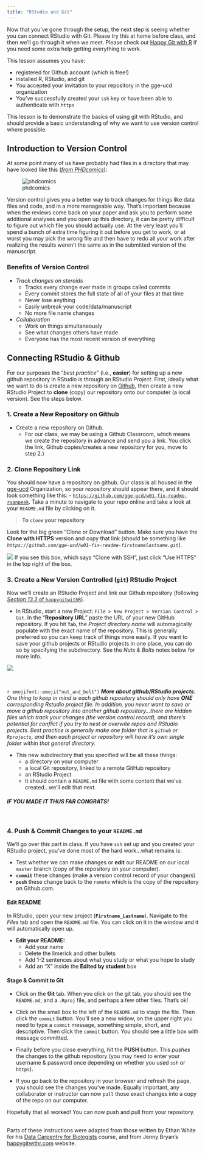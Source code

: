 ```yaml
---
title: "RStudio and Git"
---
```


Now that you've gone through the setup, the next step is seeing whether you can connect RStudio with Git. Please try this at home before class, and then we'll go through it when we meet. Please check out [Happy Git with R](http://happygitwithr.com/) if you need some extra help getting everything to work.

This lesson assumes you have:

- registered for Github account (which is free!)
- installed R, RStudio, and git
- You accepted your invitation to your repository in the gge-ucd organization
- You've successfully created your `ssh` key or have been able to authenticate with `https`

This lesson is to demonstrate the basics of using git with RStudio, and should provide a basic understanding of why we want to use version control where possible. 

## Introduction to Version Control

At some point many of us have probably had files in a directory that may have looked like this (*[from PHDcomics](http://phdcomics.com/comics/archive.php?comicid=1323)*): 

![phdcomics](img/phd052810s.gif)

Version control gives you a better way to track changes for things like data files and code, and in a more manageable way. That’s important because when the reviews come back on your paper and ask you to perform some additional analyses and you open up this directory, it can be pretty difficult to figure out which file you should actually use. At the very least you’ll spend a bunch of extra time figuring it out before you get to work, or at worst you may pick the wrong file and then have to redo all your work after realizing the results weren't the same as in the submitted version of the manuscript.

### Benefits of Version Control

  - *Track changes on steroids*
    - Tracks every change ever made in groups called commits
    - Every commit stores the full state of all of your files at that time
    - Never lose anything
    - Easily unbreak your code/data/manuscript
    - No more file name changes
    
  - *Collaboration*
    - Work on things simultaneously
    - See what changes others have made
    - Everyone has the most recent version of everything
    

## Connecting RStudio & Github

For our purposes the "*best practice*" (i.e., **easier**) for setting up a new github repository in RStudio is through an RStudio *Project*. First, ideally what we want to do is create a new repository on [Github](https://github.com/), then create a new RStudio Project to **clone** (copy) our repository onto our computer (a local version). See the steps below.

### 1. Create a New Repository on Github

 - Create a new repository on Github.
    - For our class, we may be using a Github Classroom, which means we create the repository in advance and send you a link. You click the link, Github copies/creates a new repository for you, move to step 2.)

### 2. Clone Repository Link

You should now have a repository on github. Our class is all housed in the [gge-ucd](https://github.com/gge-ucd) Organization, so your repository should appear there, and it should look something like this:
  - [`https://github.com/gge-ucd/w01-fix-readme-ryanpeek`](https://github.com/gge-ucd/w01-fix-readme-ryanpeek). Take a minute to navigate to your repo online and take a look at your `README.md` file by clicking on it. 

 > **To _`clone`_ your repository**
    
Look for the big green "Clone or Download" button. Make sure you have the **Clone with HTTPS** version and copy that link (should be something like *`https://github.com/gge-ucd/w01-fix-readme-firstnamelastname.git`*).
 
![](img/ssh_clone.png)
If you see this box, which says "Clone with SSH", just click "Use HTTPS" in the top right of the box.

### 3. Create a New Version Controlled (`git`) RStudio Project

Now we'll create an RStudio Project and link our Github repository (following [*Section 13.3* of `happygitwithR`](http://happygitwithr.com/rstudio-git-github.html#clone-the-new-github-repository-to-your-computer-via-rstudio)).

  - In RStudio, start a new Project: `File > New Project > Version Control > Git`. In the “**Repository URL**” paste the URL of your new GitHub repository. If you hit **`Tab`**, the *Project directory name* will automagically populate with the exact name of the repository. This is generally preferred so you can keep track of things more easily. If you want to save your github projects or RStudio projects in one place, you can do so by specifying the subdirectory. See the *Nuts & Bolts* notes below for more info.
  
![](img/newRStudio_git_proj_named.png)

<br>

`r emojifont::emoji("nut_and_bolt")` *__More about github/RStudio projects__: One thing to keep in mind is each github repository should only have **ONE** corresponding Rstudio project file. In addition, you never want to save or move a github repository into another github repository...there are hidden files which track your changes (the version control record), and there's potential for conflict if you try to nest or overwite repos and RStudio projects. Best practice is generally make one folder that is `github` or `Rprojects`, and then each project or repository will have it's own single folder within that general directory.*

  - This new subdirectory that you specified will be all these things:
    - a directory on your computer
    - a local Git repository, linked to a remote GitHub repository
    - an RStudio Project
    - It should contain a `README.md` file with some content that we've created...we'll edit that next.
    
<!-- STOP and check in here...have folks gotten this part? Are there questions? Ask some paired/group questions?-->
 
#### *IF YOU MADE IT THUS FAR CONGRATS!*

<br>

### 4. Push & Commit Changes to your `README.md`

We'll go over this part in class. If you have `ssh` set up and you created your RStudio project, you've done most of the hard work...what remains is:

 - Test whether we can make changes or **edit** our README on our local `master` branch (copy of the repository on your computer).
 - **`commit`** these changes (make a version control record of your change/s)
 - **`push`** these change back to the `remote` which is the copy of the repository on Github.com.

#### Edit README

In RStudio, open your new project (**`Firstname_Lastname`**). Navigate to the *Files* tab and open the `README.md` file. You can click on it in the window and it will automatically open up.

  - **Edit your README:**
    - Add your name
    - Delete the limerick and other bullets
    - Add 1-2 sentences about what you study or what you hope to study
    - Add an "X" inside the **Edited by student** box

#### Stage & Commit to Git

  - Click on the **Git** tab. When you click on the git tab, you should see the `README.md`, and a `.Rproj` file, and perhaps a few other files. That's ok!
  
  - Click on the small box to the left of the `README.md` to stage the file. Then click the `commit` button. You'll see a new widow, on the upper right you need to type a `commit` message, something simple, short, and descriptive. Then click the `commit` button. You should see a little box with message committed.
  
  - Finally before you close everything, hit the **PUSH** button. This *pushes* the changes to the github repository (you may need to enter your username & password once depending on whether you used `ssh` or `https`).
  
  - If you go back to the repository in your browser and refresh the page, you should see the changes you've made. Equally important, any collaborator or instructor can now `pull` those exact changes into a copy of the repo on our computer.

Hopefully that all worked! You can now push and pull from your repository.

<br>
Parts of these instructions were adapted from those written by Ethan White for his [Data Carpentry for Biologists](http://www.datacarpentry.org/semester-biology/) course, and from Jenny Bryan's [happygitwithr.com](http://happygitwithr.com/) website.